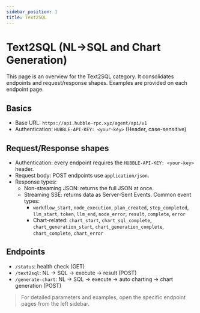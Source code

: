 ```yaml
---
sidebar_position: 1
title: Text2SQL
---
```


# Text2SQL (NL→SQL and Chart Generation)

This page is an overview for the Text2SQL category. It consolidates endpoints and request/response shapes. Examples are provided on each endpoint page.

## Basics
- Base URL: `https://api.hubble-rpc.xyz/agent/api/v1`
- Authentication: `HUBBLE-API-KEY: <your-key>` (Header, case-sensitive)

<a id="request-response-variants"></a>
## Request/Response shapes
- Authentication: every endpoint requires the `HUBBLE-API-KEY: <your-key>` header.
- Request body: POST endpoints use `application/json`.
- Response types:
  - Non-streaming JSON: returns the full JSON at once.
  - Streaming SSE: returns data as Server-Sent Events. Common event types:
    - `workflow_start`, `node_execution`, `plan_created`, `step_completed`, `llm_start`, `token`, `llm_end`, `node_error`, `result`, `complete`, `error`
    - Chart-related: `chart_start`, `chart_sql_complete`, `chart_generation_start`, `chart_generation_complete`, `chart_complete`, `chart_error`

## Endpoints
- `/status`: health check (GET)
- `/text2sql`: NL → SQL → execute → result (POST)
- `/generate-chart`: NL → SQL → execute → auto charting → chart generation (POST)

> For detailed parameters and examples, open the specific endpoint pages from the left sidebar.
